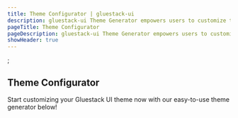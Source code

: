 ```yaml
---
title: Theme Configurator | gluestack-ui
description: gluestack-ui Theme Generator empowers users to customize their Gluestack theme according to their preferences. With this tool, users can modify their project's theme and colors.
pageTitle: Theme Configurator
pageDescription: gluestack-ui Theme Generator empowers users to customize their Gluestack theme according to their preferences. With this tool, users can modify their project's theme and colors.
showHeader: true
---
```




<Meta title="ui/Home/Theme Configuration/Theme/Theme Configurator" />;

## Theme Configurator

Start customizing your Gluestack UI theme now with our easy-to-use theme generator below!

<ThemeConfigurator />
